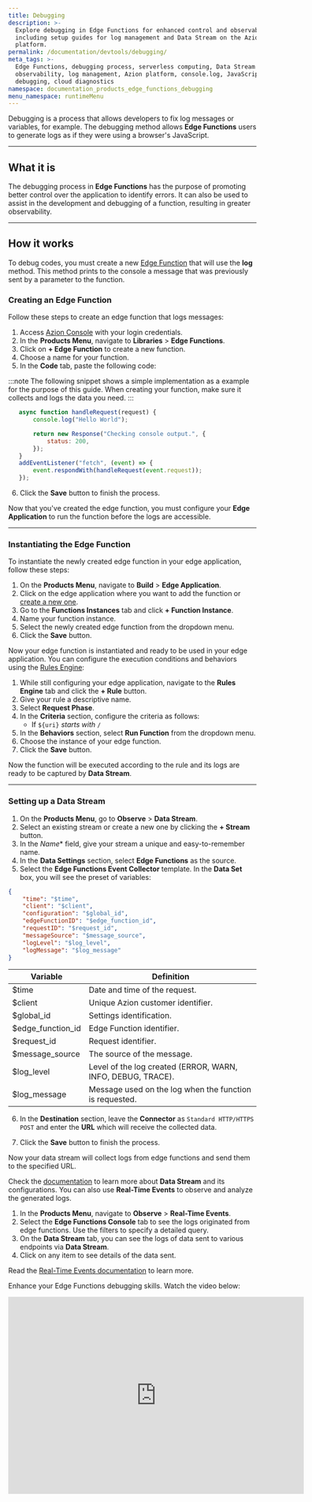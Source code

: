 ```yaml
---
title: Debugging
description: >-
  Explore debugging in Edge Functions for enhanced control and observability,
  including setup guides for log management and Data Stream on the Azion
  platform.
permalink: /documentation/devtools/debugging/
meta_tags: >-
  Edge Functions, debugging process, serverless computing, Data Stream setup,
  observability, log management, Azion platform, console.log, JavaScript
  debugging, cloud diagnostics
namespace: documentation_products_edge_functions_debugging
menu_namespace: runtimeMenu
---
```


Debugging is a process that allows developers to fix log messages or variables, for example. The debugging method allows **Edge Functions** users to generate logs as if they were using a browser's JavaScript.

---

## What it is

The debugging process in **Edge Functions** has the purpose of promoting better control over the application to identify errors. It can also be used to assist in the development and debugging of a function, resulting in greater observability.

---

## How it works

To debug codes, you must create a new [Edge Function](/en/documentation/products/build/edge-application/edge-functions/) that will use the **log** method. This method prints to the console a message that was previously sent by a parameter to the function.

### Creating an Edge Function

Follow these steps to create an edge function that logs messages:

1. Access [Azion Console](https://console.azion.com/) with your login credentials.
2. In the **Products Menu**, navigate to **Libraries** > **Edge Functions**.
3. Click on **+ Edge Function** to create a new function.
4. Choose a name for your function.
5. In the **Code** tab, paste the following code:

:::note
The following snippet shows a simple implementation as a example for the purpose of this guide. When creating your function, make sure it collects and logs the data you need.
:::

```js
   async function handleRequest(request) {
       console.log("Hello World");

       return new Response("Checking console output.", {
           status: 200,
       });
   }
   addEventListener("fetch", (event) => {
       event.respondWith(handleRequest(event.request));
   });
```

6. Click the **Save** button to finish the process.

Now that you've created the edge function, you must configure your **Edge Application** to run the function before the logs are accessible.

---

### Instantiating the Edge Function

To instantiate the newly created edge function in your edge application, follow these steps:

1. On the **Products Menu**, navigate to **Build** > **Edge Application**.
2. Click on the edge application where you want to add the function or [create a new one](/en/documentation/products/build/edge-application/first-steps/).
3. Go to the **Functions Instances** tab and click **+ Function Instance**.
4. Name your function instance.
5. Select the newly created edge function from the dropdown menu.
6. Click the **Save** button.

Now your edge function is instantiated and ready to be used in your edge application. You can configure the execution conditions and behaviors using the [Rules Engine](/en/documentation/products/build/edge-application/rules-engine/):

1. While still configuring your edge application, navigate to the **Rules Engine** tab and click the **+ Rule** button.
2. Give your rule a descriptive name.
3. Select **Request Phase**.
4. In the **Criteria** section, configure the criteria as follows:
   - If `${uri}` *starts with* `/`
5. In the **Behaviors** section, select **Run Function** from the dropdown menu.
6. Choose the instance of your edge function.
7. Click the **Save** button.

Now the function will be executed according to the rule and its logs are ready to be captured by **Data Stream**.

---

### Setting up a Data Stream

1. On the **Products Menu**, go to **Observe** > **Data Stream**.
2. Select an existing stream or create a new one by clicking the **+ Stream** button.
3. In the *Name** field, give your stream a unique and easy-to-remember name.
4. In the **Data Settings** section, select **Edge Functions** as the source.
5. Select the **Edge Functions Event Collector** template. In the **Data Set** box, you will see the preset of variables:

```json
{
	"time": "$time",
	"client": "$client",
	"configuration": "$global_id",
	"edgeFunctionID": "$edge_function_id",
	"requestID": "$request_id",
	"messageSource": "$message_source",
	"logLevel": "$log_level",
	"logMessage": "$log_message"
}
```

| **Variable**      | **Definition**                                              |
| ----------------- | ----------------------------------------------------------- |
| $time             | Date and time of the request.                               |
| $client           | Unique Azion customer identifier.                           |
| $global_id        | Settings identification.                                    |
| $edge_function_id | Edge Function identifier.                                   | 
| $request_id       | Request identifier.                                         |
| $message_source   | The source of the message.                                  |
| $log_level        | Level of the log created (ERROR, WARN, INFO, DEBUG, TRACE). |
| $log_message      | Message used on the log when the function is requested.     |

6. In the **Destination** section, leave the **Connector** as `Standard HTTP/HTTPS POST` and enter the **URL** which will receive the collected data.

7. Click the **Save** button to finish the process.

Now your data stream will collect logs from edge functions and send them to the specified URL.

Check the [documentation](/en/documentation/products/observe/data-stream/) to learn more about **Data Stream** and its configurations. You can also use **Real-Time Events** to observe and analyze the generated logs. 

1. In the **Products Menu**, navigate to **Observe** > **Real-Time Events**.
2. Select the **Edge Functions Console** tab to see the logs originated from edge functions. Use the filters to specify a detailed query.
3. On the **Data Stream** tab, you can see the logs of data sent to various endpoints via **Data Stream**.
4. Click on any item to see details of the data sent.

Read the [Real-Time Events documentation](/en/documentation/products/observe/real-time-events/) to learn more.

Enhance your Edge Functions debugging skills. Watch the video below:
<div class="cms-embed">
  <iframe width="600" height="400" src="https://www.youtube.com/embed/xxfkrEgMruE?si=R806L6T3h8qg2PYF" loading="lazy" title="YouTube video player" frameborder="0" allow="accelerometer; autoplay; clipboard-write; encrypted-media; gyroscope; picture-in-picture; web-share" allowfullscreen></iframe>
</div>

